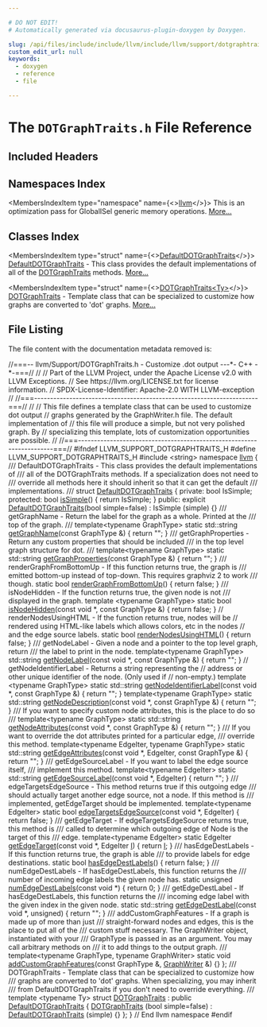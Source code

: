```yaml
---

# DO NOT EDIT!
# Automatically generated via docusaurus-plugin-doxygen by Doxygen.

slug: /api/files/include/include/llvm/include/llvm/support/dotgraphtraits-h
custom_edit_url: null
keywords:
  - doxygen
  - reference
  - file

---
```





# The `DOTGraphTraits.h` File Reference

<DoxygenPage pluginConfig={pluginConfig}>



## Included Headers

<IncludesList>
<IncludesListItem
  filePath="string"
  permalink=""
  isLocal="false" />
</IncludesList>

## Namespaces Index

<MembersIndex>

<MembersIndexItem
  type="namespace"
  name={<><a href="/docs/api/namespaces/llvm">llvm</a></>}>
This is an optimization pass for GlobalISel generic memory operations. <a href="/docs/api/namespaces/llvm/#details">More...</a>
</MembersIndexItem>

</MembersIndex>

## Classes Index

<MembersIndex>

<MembersIndexItem
  type="struct"
  name={<><a href="/docs/api/structs/llvm/defaultdotgraphtraits">DefaultDOTGraphTraits</a></>}>
<a href="/docs/api/structs/llvm/defaultdotgraphtraits">DefaultDOTGraphTraits</a> - This class provides the default implementations of all of the <a href="/docs/api/structs/llvm/dotgraphtraits">DOTGraphTraits</a> methods. <a href="/docs/api/structs/llvm/defaultdotgraphtraits/#details">More...</a>
</MembersIndexItem>

<MembersIndexItem
  type="struct"
  name={<><a href="/docs/api/structs/llvm/dotgraphtraits">DOTGraphTraits&lt;Ty&gt;</a></>}>
<a href="/docs/api/structs/llvm/dotgraphtraits">DOTGraphTraits</a> - Template class that can be specialized to customize how graphs are converted to &#39;dot&#39; graphs. <a href="/docs/api/structs/llvm/dotgraphtraits/#details">More...</a>
</MembersIndexItem>

</MembersIndex>


## File Listing

The file content with the documentation metadata removed is:

<ProgramListing>

<Link id="l00001" /><CodeLine lineNumber="1"><Highlight kind="comment">//===-- llvm/Support/DOTGraphTraits.h - Customize .dot output ---&#42;- C++ -&#42;-===//</Highlight><Highlight kind="normal"></Highlight></CodeLine>
<Link id="l00002" /><CodeLine lineNumber="2"><Highlight kind="normal"></Highlight><Highlight kind="comment">//</Highlight><Highlight kind="normal"></Highlight></CodeLine>
<Link id="l00003" /><CodeLine lineNumber="3"><Highlight kind="normal"></Highlight><Highlight kind="comment">// Part of the LLVM Project, under the Apache License v2.0 with LLVM Exceptions.</Highlight><Highlight kind="normal"></Highlight></CodeLine>
<Link id="l00004" /><CodeLine lineNumber="4"><Highlight kind="normal"></Highlight><Highlight kind="comment">// See https://llvm.org/LICENSE.txt for license information.</Highlight><Highlight kind="normal"></Highlight></CodeLine>
<Link id="l00005" /><CodeLine lineNumber="5"><Highlight kind="normal"></Highlight><Highlight kind="comment">// SPDX-License-Identifier: Apache-2.0 WITH LLVM-exception</Highlight><Highlight kind="normal"></Highlight></CodeLine>
<Link id="l00006" /><CodeLine lineNumber="6"><Highlight kind="normal"></Highlight><Highlight kind="comment">//</Highlight><Highlight kind="normal"></Highlight></CodeLine>
<Link id="l00007" /><CodeLine lineNumber="7"><Highlight kind="normal"></Highlight><Highlight kind="comment">//===----------------------------------------------------------------------===//</Highlight><Highlight kind="normal"></Highlight></CodeLine>
<Link id="l00008" /><CodeLine lineNumber="8"><Highlight kind="normal"></Highlight><Highlight kind="comment">//</Highlight><Highlight kind="normal"></Highlight></CodeLine>
<Link id="l00009" /><CodeLine lineNumber="9"><Highlight kind="normal"></Highlight><Highlight kind="comment">// This file defines a template class that can be used to customize dot output</Highlight><Highlight kind="normal"></Highlight></CodeLine>
<Link id="l00010" /><CodeLine lineNumber="10"><Highlight kind="normal"></Highlight><Highlight kind="comment">// graphs generated by the GraphWriter.h file.  The default implementation of</Highlight><Highlight kind="normal"></Highlight></CodeLine>
<Link id="l00011" /><CodeLine lineNumber="11"><Highlight kind="normal"></Highlight><Highlight kind="comment">// this file will produce a simple, but not very polished graph.  By</Highlight><Highlight kind="normal"></Highlight></CodeLine>
<Link id="l00012" /><CodeLine lineNumber="12"><Highlight kind="normal"></Highlight><Highlight kind="comment">// specializing this template, lots of customization opportunities are possible.</Highlight><Highlight kind="normal"></Highlight></CodeLine>
<Link id="l00013" /><CodeLine lineNumber="13"><Highlight kind="normal"></Highlight><Highlight kind="comment">//</Highlight><Highlight kind="normal"></Highlight></CodeLine>
<Link id="l00014" /><CodeLine lineNumber="14"><Highlight kind="normal"></Highlight><Highlight kind="comment">//===----------------------------------------------------------------------===//</Highlight><Highlight kind="normal"></Highlight></CodeLine>
<Link id="l00015" /><CodeLine lineNumber="15"><Highlight kind="normal"></Highlight></CodeLine>
<Link id="l00016" /><CodeLine lineNumber="16"><Highlight kind="normal"></Highlight><Highlight kind="preprocessor">#ifndef LLVM&#95;SUPPORT&#95;DOTGRAPHTRAITS&#95;H</Highlight><Highlight kind="normal"></Highlight></CodeLine>
<Link id="l00017" /><CodeLine lineNumber="17"><Highlight kind="normal"></Highlight><Highlight kind="preprocessor">#define LLVM&#95;SUPPORT&#95;DOTGRAPHTRAITS&#95;H</Highlight><Highlight kind="normal"></Highlight></CodeLine>
<Link id="l00018" /><CodeLine lineNumber="18"><Highlight kind="normal"></Highlight></CodeLine>
<Link id="l00019" /><CodeLine lineNumber="19"><Highlight kind="normal"></Highlight><Highlight kind="preprocessor">#include &lt;string&gt;</Highlight><Highlight kind="normal"></Highlight></CodeLine>
<Link id="l00020" /><CodeLine lineNumber="20"><Highlight kind="normal"></Highlight></CodeLine>
<Link id="l00021" /><CodeLine lineNumber="21"><Highlight kind="normal"></Highlight><Highlight kind="keyword">namespace </Highlight><Highlight kind="normal"><a href="/docs/api/namespaces/llvm">llvm</a> &#123;</Highlight></CodeLine>
<Link id="l00022" /><CodeLine lineNumber="22"><Highlight kind="normal"></Highlight><Highlight kind="comment"></Highlight></CodeLine>
<Link id="l00023" /><CodeLine lineNumber="23"><Highlight kind="comment">/// DefaultDOTGraphTraits - This class provides the default implementations of</Highlight></CodeLine>
<Link id="l00024" /><CodeLine lineNumber="24"><Highlight kind="comment">/// all of the DOTGraphTraits methods.  If a specialization does not need to</Highlight></CodeLine>
<Link id="l00025" /><CodeLine lineNumber="25"><Highlight kind="comment">/// override all methods here it should inherit so that it can get the default</Highlight></CodeLine>
<Link id="l00026" /><CodeLine lineNumber="26"><Highlight kind="comment">/// implementations.</Highlight></CodeLine>
<Link id="l00027" /><CodeLine lineNumber="27"><Highlight kind="comment">///</Highlight><Highlight kind="normal"></Highlight></CodeLine>
<Link id="l00028" /><CodeLine lineNumber="28" lineLink="/docs/api/structs/llvm/defaultdotgraphtraits"><Highlight kind="normal"></Highlight><Highlight kind="keyword">struct </Highlight><Highlight kind="normal"><a href="/docs/api/structs/llvm/defaultdotgraphtraits/#a8a0585a182245d87b224f4a26a41cf16">DefaultDOTGraphTraits</a> &#123;</Highlight></CodeLine>
<Link id="l00029" /><CodeLine lineNumber="29"><Highlight kind="normal"></Highlight><Highlight kind="keyword">private</Highlight><Highlight kind="normal">:</Highlight></CodeLine>
<Link id="l00030" /><CodeLine lineNumber="30"><Highlight kind="normal">  </Highlight><Highlight kind="keywordtype">bool</Highlight><Highlight kind="normal"> IsSimple;</Highlight></CodeLine>
<Link id="l00031" /><CodeLine lineNumber="31"><Highlight kind="normal"></Highlight></CodeLine>
<Link id="l00032" /><CodeLine lineNumber="32"><Highlight kind="normal"></Highlight><Highlight kind="keyword">protected</Highlight><Highlight kind="normal">:</Highlight></CodeLine>
<Link id="l00033" /><CodeLine lineNumber="33" lineLink="/docs/api/structs/llvm/defaultdotgraphtraits/#ae8629cdc360910256304238ca5db1a45"><Highlight kind="normal">  </Highlight><Highlight kind="keywordtype">bool</Highlight><Highlight kind="normal"> <a href="/docs/api/structs/llvm/defaultdotgraphtraits/#ae8629cdc360910256304238ca5db1a45">isSimple</a>() &#123;</Highlight></CodeLine>
<Link id="l00034" /><CodeLine lineNumber="34"><Highlight kind="normal">    </Highlight><Highlight kind="keywordflow">return</Highlight><Highlight kind="normal"> IsSimple;</Highlight></CodeLine>
<Link id="l00035" /><CodeLine lineNumber="35"><Highlight kind="normal">  &#125;</Highlight></CodeLine>
<Link id="l00036" /><CodeLine lineNumber="36"><Highlight kind="normal"></Highlight></CodeLine>
<Link id="l00037" /><CodeLine lineNumber="37"><Highlight kind="normal"></Highlight><Highlight kind="keyword">public</Highlight><Highlight kind="normal">:</Highlight></CodeLine>
<Link id="l00038" /><CodeLine lineNumber="38" lineLink="/docs/api/structs/llvm/defaultdotgraphtraits/#a8a0585a182245d87b224f4a26a41cf16"><Highlight kind="normal">  </Highlight><Highlight kind="keyword">explicit</Highlight><Highlight kind="normal"> <a href="/docs/api/structs/llvm/defaultdotgraphtraits/#a8a0585a182245d87b224f4a26a41cf16">DefaultDOTGraphTraits</a>(</Highlight><Highlight kind="keywordtype">bool</Highlight><Highlight kind="normal"> simple=</Highlight><Highlight kind="keyword">false</Highlight><Highlight kind="normal">) : IsSimple (simple) &#123;&#125;</Highlight></CodeLine>
<Link id="l00039" /><CodeLine lineNumber="39"><Highlight kind="normal"></Highlight><Highlight kind="comment"></Highlight></CodeLine>
<Link id="l00040" /><CodeLine lineNumber="40"><Highlight kind="comment">  /// getGraphName - Return the label for the graph as a whole.  Printed at the</Highlight></CodeLine>
<Link id="l00041" /><CodeLine lineNumber="41"><Highlight kind="comment">  /// top of the graph.</Highlight></CodeLine>
<Link id="l00042" /><CodeLine lineNumber="42"><Highlight kind="comment">  ///</Highlight><Highlight kind="normal"></Highlight></CodeLine>
<Link id="l00043" /><CodeLine lineNumber="43"><Highlight kind="normal">  </Highlight><Highlight kind="keyword">template</Highlight><Highlight kind="normal">&lt;</Highlight><Highlight kind="keyword">typename</Highlight><Highlight kind="normal"> GraphType&gt;</Highlight></CodeLine>
<Link id="l00044" /><CodeLine lineNumber="44" lineLink="/docs/api/structs/llvm/defaultdotgraphtraits/#a4c2c0688a7c4cf69903603fddd539b45"><Highlight kind="normal">  </Highlight><Highlight kind="keyword">static</Highlight><Highlight kind="normal"> std::string <a href="/docs/api/structs/llvm/defaultdotgraphtraits/#a4c2c0688a7c4cf69903603fddd539b45">getGraphName</a>(</Highlight><Highlight kind="keyword">const</Highlight><Highlight kind="normal"> GraphType &amp;) &#123; </Highlight><Highlight kind="keywordflow">return</Highlight><Highlight kind="normal"> </Highlight><Highlight kind="stringliteral">&quot;&quot;</Highlight><Highlight kind="normal">; &#125;</Highlight></CodeLine>
<Link id="l00045" /><CodeLine lineNumber="45"><Highlight kind="normal"></Highlight><Highlight kind="comment"></Highlight></CodeLine>
<Link id="l00046" /><CodeLine lineNumber="46"><Highlight kind="comment">  /// getGraphProperties - Return any custom properties that should be included</Highlight></CodeLine>
<Link id="l00047" /><CodeLine lineNumber="47"><Highlight kind="comment">  /// in the top level graph structure for dot.</Highlight></CodeLine>
<Link id="l00048" /><CodeLine lineNumber="48"><Highlight kind="comment">  ///</Highlight><Highlight kind="normal"></Highlight></CodeLine>
<Link id="l00049" /><CodeLine lineNumber="49"><Highlight kind="normal">  </Highlight><Highlight kind="keyword">template</Highlight><Highlight kind="normal">&lt;</Highlight><Highlight kind="keyword">typename</Highlight><Highlight kind="normal"> GraphType&gt;</Highlight></CodeLine>
<Link id="l00050" /><CodeLine lineNumber="50" lineLink="/docs/api/structs/llvm/defaultdotgraphtraits/#a67a907a4c097d688d01195e110e4c9e2"><Highlight kind="normal">  </Highlight><Highlight kind="keyword">static</Highlight><Highlight kind="normal"> std::string <a href="/docs/api/structs/llvm/defaultdotgraphtraits/#a67a907a4c097d688d01195e110e4c9e2">getGraphProperties</a>(</Highlight><Highlight kind="keyword">const</Highlight><Highlight kind="normal"> GraphType &amp;) &#123;</Highlight></CodeLine>
<Link id="l00051" /><CodeLine lineNumber="51"><Highlight kind="normal">    </Highlight><Highlight kind="keywordflow">return</Highlight><Highlight kind="normal"> </Highlight><Highlight kind="stringliteral">&quot;&quot;</Highlight><Highlight kind="normal">;</Highlight></CodeLine>
<Link id="l00052" /><CodeLine lineNumber="52"><Highlight kind="normal">  &#125;</Highlight></CodeLine>
<Link id="l00053" /><CodeLine lineNumber="53"><Highlight kind="normal"></Highlight><Highlight kind="comment"></Highlight></CodeLine>
<Link id="l00054" /><CodeLine lineNumber="54"><Highlight kind="comment">  /// renderGraphFromBottomUp - If this function returns true, the graph is</Highlight></CodeLine>
<Link id="l00055" /><CodeLine lineNumber="55"><Highlight kind="comment">  /// emitted bottom-up instead of top-down.  This requires graphviz 2 to work</Highlight></CodeLine>
<Link id="l00056" /><CodeLine lineNumber="56"><Highlight kind="comment">  /// though.</Highlight><Highlight kind="normal"></Highlight></CodeLine>
<Link id="l00057" /><CodeLine lineNumber="57" lineLink="/docs/api/structs/llvm/defaultdotgraphtraits/#a8a9c7f5663e2ea7d1180f1d9a6e4eaeb"><Highlight kind="normal">  </Highlight><Highlight kind="keyword">static</Highlight><Highlight kind="normal"> </Highlight><Highlight kind="keywordtype">bool</Highlight><Highlight kind="normal"> <a href="/docs/api/structs/llvm/defaultdotgraphtraits/#a8a9c7f5663e2ea7d1180f1d9a6e4eaeb">renderGraphFromBottomUp</a>() &#123;</Highlight></CodeLine>
<Link id="l00058" /><CodeLine lineNumber="58"><Highlight kind="normal">    </Highlight><Highlight kind="keywordflow">return</Highlight><Highlight kind="normal"> </Highlight><Highlight kind="keyword">false</Highlight><Highlight kind="normal">;</Highlight></CodeLine>
<Link id="l00059" /><CodeLine lineNumber="59"><Highlight kind="normal">  &#125;</Highlight></CodeLine>
<Link id="l00060" /><CodeLine lineNumber="60"><Highlight kind="normal"></Highlight><Highlight kind="comment"></Highlight></CodeLine>
<Link id="l00061" /><CodeLine lineNumber="61"><Highlight kind="comment">  /// isNodeHidden - If the function returns true, the given node is not</Highlight></CodeLine>
<Link id="l00062" /><CodeLine lineNumber="62"><Highlight kind="comment">  /// displayed in the graph.</Highlight><Highlight kind="normal"></Highlight></CodeLine>
<Link id="l00063" /><CodeLine lineNumber="63"><Highlight kind="normal">  </Highlight><Highlight kind="keyword">template</Highlight><Highlight kind="normal"> &lt;</Highlight><Highlight kind="keyword">typename</Highlight><Highlight kind="normal"> GraphType&gt;</Highlight></CodeLine>
<Link id="l00064" /><CodeLine lineNumber="64" lineLink="/docs/api/structs/llvm/defaultdotgraphtraits/#a34e6b19c33ee44ffb9c51f46967ca83f"><Highlight kind="normal">  </Highlight><Highlight kind="keyword">static</Highlight><Highlight kind="normal"> </Highlight><Highlight kind="keywordtype">bool</Highlight><Highlight kind="normal"> <a href="/docs/api/structs/llvm/defaultdotgraphtraits/#a34e6b19c33ee44ffb9c51f46967ca83f">isNodeHidden</a>(</Highlight><Highlight kind="keyword">const</Highlight><Highlight kind="normal"> </Highlight><Highlight kind="keywordtype">void</Highlight><Highlight kind="normal"> &#42;, </Highlight><Highlight kind="keyword">const</Highlight><Highlight kind="normal"> GraphType &amp;) &#123;</Highlight></CodeLine>
<Link id="l00065" /><CodeLine lineNumber="65"><Highlight kind="normal">    </Highlight><Highlight kind="keywordflow">return</Highlight><Highlight kind="normal"> </Highlight><Highlight kind="keyword">false</Highlight><Highlight kind="normal">;</Highlight></CodeLine>
<Link id="l00066" /><CodeLine lineNumber="66"><Highlight kind="normal">  &#125;</Highlight></CodeLine>
<Link id="l00067" /><CodeLine lineNumber="67"><Highlight kind="normal"></Highlight></CodeLine>
<Link id="l00068" /><CodeLine lineNumber="68"><Highlight kind="normal">  </Highlight><Highlight kind="comment">// renderNodesUsingHTML - If the function returns true, nodes will be</Highlight><Highlight kind="normal"></Highlight></CodeLine>
<Link id="l00069" /><CodeLine lineNumber="69"><Highlight kind="normal">  </Highlight><Highlight kind="comment">// rendered using HTML-like labels which allows colors, etc in the nodes</Highlight><Highlight kind="normal"></Highlight></CodeLine>
<Link id="l00070" /><CodeLine lineNumber="70"><Highlight kind="normal">  </Highlight><Highlight kind="comment">// and the edge source labels.</Highlight><Highlight kind="normal"></Highlight></CodeLine>
<Link id="l00071" /><CodeLine lineNumber="71" lineLink="/docs/api/structs/llvm/defaultdotgraphtraits/#adc262d73f962eb0f177964909326f0f1"><Highlight kind="normal">  </Highlight><Highlight kind="keyword">static</Highlight><Highlight kind="normal"> </Highlight><Highlight kind="keywordtype">bool</Highlight><Highlight kind="normal"> <a href="/docs/api/structs/llvm/defaultdotgraphtraits/#adc262d73f962eb0f177964909326f0f1">renderNodesUsingHTML</a>() &#123; </Highlight><Highlight kind="keywordflow">return</Highlight><Highlight kind="normal"> </Highlight><Highlight kind="keyword">false</Highlight><Highlight kind="normal">; &#125;</Highlight></CodeLine>
<Link id="l00072" /><CodeLine lineNumber="72"><Highlight kind="normal"></Highlight><Highlight kind="comment"></Highlight></CodeLine>
<Link id="l00073" /><CodeLine lineNumber="73"><Highlight kind="comment">  /// getNodeLabel - Given a node and a pointer to the top level graph, return</Highlight></CodeLine>
<Link id="l00074" /><CodeLine lineNumber="74"><Highlight kind="comment">  /// the label to print in the node.</Highlight><Highlight kind="normal"></Highlight></CodeLine>
<Link id="l00075" /><CodeLine lineNumber="75"><Highlight kind="normal">  </Highlight><Highlight kind="keyword">template</Highlight><Highlight kind="normal">&lt;</Highlight><Highlight kind="keyword">typename</Highlight><Highlight kind="normal"> GraphType&gt;</Highlight></CodeLine>
<Link id="l00076" /><CodeLine lineNumber="76" lineLink="/docs/api/structs/llvm/defaultdotgraphtraits/#a748e27397b601b36da4ff8689fe1d231"><Highlight kind="normal">  std::string <a href="/docs/api/structs/llvm/defaultdotgraphtraits/#a748e27397b601b36da4ff8689fe1d231">getNodeLabel</a>(</Highlight><Highlight kind="keyword">const</Highlight><Highlight kind="normal"> </Highlight><Highlight kind="keywordtype">void</Highlight><Highlight kind="normal"> &#42;, </Highlight><Highlight kind="keyword">const</Highlight><Highlight kind="normal"> GraphType &amp;) &#123;</Highlight></CodeLine>
<Link id="l00077" /><CodeLine lineNumber="77"><Highlight kind="normal">    </Highlight><Highlight kind="keywordflow">return</Highlight><Highlight kind="normal"> </Highlight><Highlight kind="stringliteral">&quot;&quot;</Highlight><Highlight kind="normal">;</Highlight></CodeLine>
<Link id="l00078" /><CodeLine lineNumber="78"><Highlight kind="normal">  &#125;</Highlight></CodeLine>
<Link id="l00079" /><CodeLine lineNumber="79"><Highlight kind="normal"></Highlight></CodeLine>
<Link id="l00080" /><CodeLine lineNumber="80"><Highlight kind="normal">  </Highlight><Highlight kind="comment">// getNodeIdentifierLabel - Returns a string representing the</Highlight><Highlight kind="normal"></Highlight></CodeLine>
<Link id="l00081" /><CodeLine lineNumber="81"><Highlight kind="normal">  </Highlight><Highlight kind="comment">// address or other unique identifier of the node. (Only used if</Highlight><Highlight kind="normal"></Highlight></CodeLine>
<Link id="l00082" /><CodeLine lineNumber="82"><Highlight kind="normal">  </Highlight><Highlight kind="comment">// non-empty.)</Highlight><Highlight kind="normal"></Highlight></CodeLine>
<Link id="l00083" /><CodeLine lineNumber="83"><Highlight kind="normal">  </Highlight><Highlight kind="keyword">template</Highlight><Highlight kind="normal"> &lt;</Highlight><Highlight kind="keyword">typename</Highlight><Highlight kind="normal"> GraphType&gt;</Highlight></CodeLine>
<Link id="l00084" /><CodeLine lineNumber="84" lineLink="/docs/api/structs/llvm/defaultdotgraphtraits/#a072cecf5f6337d45a0497e786e317803"><Highlight kind="normal">  </Highlight><Highlight kind="keyword">static</Highlight><Highlight kind="normal"> std::string <a href="/docs/api/structs/llvm/defaultdotgraphtraits/#a072cecf5f6337d45a0497e786e317803">getNodeIdentifierLabel</a>(</Highlight><Highlight kind="keyword">const</Highlight><Highlight kind="normal"> </Highlight><Highlight kind="keywordtype">void</Highlight><Highlight kind="normal"> &#42;, </Highlight><Highlight kind="keyword">const</Highlight><Highlight kind="normal"> GraphType &amp;) &#123;</Highlight></CodeLine>
<Link id="l00085" /><CodeLine lineNumber="85"><Highlight kind="normal">    </Highlight><Highlight kind="keywordflow">return</Highlight><Highlight kind="normal"> </Highlight><Highlight kind="stringliteral">&quot;&quot;</Highlight><Highlight kind="normal">;</Highlight></CodeLine>
<Link id="l00086" /><CodeLine lineNumber="86"><Highlight kind="normal">  &#125;</Highlight></CodeLine>
<Link id="l00087" /><CodeLine lineNumber="87"><Highlight kind="normal"></Highlight></CodeLine>
<Link id="l00088" /><CodeLine lineNumber="88"><Highlight kind="normal">  </Highlight><Highlight kind="keyword">template</Highlight><Highlight kind="normal">&lt;</Highlight><Highlight kind="keyword">typename</Highlight><Highlight kind="normal"> GraphType&gt;</Highlight></CodeLine>
<Link id="l00089" /><CodeLine lineNumber="89" lineLink="/docs/api/structs/llvm/defaultdotgraphtraits/#ae7c057127b4b68bdc5d64b5c86eb393e"><Highlight kind="normal">  </Highlight><Highlight kind="keyword">static</Highlight><Highlight kind="normal"> std::string <a href="/docs/api/structs/llvm/defaultdotgraphtraits/#ae7c057127b4b68bdc5d64b5c86eb393e">getNodeDescription</a>(</Highlight><Highlight kind="keyword">const</Highlight><Highlight kind="normal"> </Highlight><Highlight kind="keywordtype">void</Highlight><Highlight kind="normal"> &#42;, </Highlight><Highlight kind="keyword">const</Highlight><Highlight kind="normal"> GraphType &amp;) &#123;</Highlight></CodeLine>
<Link id="l00090" /><CodeLine lineNumber="90"><Highlight kind="normal">    </Highlight><Highlight kind="keywordflow">return</Highlight><Highlight kind="normal"> </Highlight><Highlight kind="stringliteral">&quot;&quot;</Highlight><Highlight kind="normal">;</Highlight></CodeLine>
<Link id="l00091" /><CodeLine lineNumber="91"><Highlight kind="normal">  &#125;</Highlight></CodeLine>
<Link id="l00092" /><CodeLine lineNumber="92"><Highlight kind="normal"></Highlight><Highlight kind="comment"></Highlight></CodeLine>
<Link id="l00093" /><CodeLine lineNumber="93"><Highlight kind="comment">  /// If you want to specify custom node attributes, this is the place to do so</Highlight></CodeLine>
<Link id="l00094" /><CodeLine lineNumber="94"><Highlight kind="comment">  ///</Highlight><Highlight kind="normal"></Highlight></CodeLine>
<Link id="l00095" /><CodeLine lineNumber="95"><Highlight kind="normal">  </Highlight><Highlight kind="keyword">template</Highlight><Highlight kind="normal">&lt;</Highlight><Highlight kind="keyword">typename</Highlight><Highlight kind="normal"> GraphType&gt;</Highlight></CodeLine>
<Link id="l00096" /><CodeLine lineNumber="96" lineLink="/docs/api/structs/llvm/defaultdotgraphtraits/#ae9e61a7c29f47b392cf64a32dec5de01"><Highlight kind="normal">  </Highlight><Highlight kind="keyword">static</Highlight><Highlight kind="normal"> std::string <a href="/docs/api/structs/llvm/defaultdotgraphtraits/#ae9e61a7c29f47b392cf64a32dec5de01">getNodeAttributes</a>(</Highlight><Highlight kind="keyword">const</Highlight><Highlight kind="normal"> </Highlight><Highlight kind="keywordtype">void</Highlight><Highlight kind="normal"> &#42;,</Highlight></CodeLine>
<Link id="l00097" /><CodeLine lineNumber="97"><Highlight kind="normal">                                       </Highlight><Highlight kind="keyword">const</Highlight><Highlight kind="normal"> GraphType &amp;) &#123;</Highlight></CodeLine>
<Link id="l00098" /><CodeLine lineNumber="98"><Highlight kind="normal">    </Highlight><Highlight kind="keywordflow">return</Highlight><Highlight kind="normal"> </Highlight><Highlight kind="stringliteral">&quot;&quot;</Highlight><Highlight kind="normal">;</Highlight></CodeLine>
<Link id="l00099" /><CodeLine lineNumber="99"><Highlight kind="normal">  &#125;</Highlight></CodeLine>
<Link id="l00100" /><CodeLine lineNumber="100"><Highlight kind="normal"></Highlight><Highlight kind="comment"></Highlight></CodeLine>
<Link id="l00101" /><CodeLine lineNumber="101"><Highlight kind="comment">  /// If you want to override the dot attributes printed for a particular edge,</Highlight></CodeLine>
<Link id="l00102" /><CodeLine lineNumber="102"><Highlight kind="comment">  /// override this method.</Highlight><Highlight kind="normal"></Highlight></CodeLine>
<Link id="l00103" /><CodeLine lineNumber="103"><Highlight kind="normal">  </Highlight><Highlight kind="keyword">template</Highlight><Highlight kind="normal">&lt;</Highlight><Highlight kind="keyword">typename</Highlight><Highlight kind="normal"> EdgeIter, </Highlight><Highlight kind="keyword">typename</Highlight><Highlight kind="normal"> GraphType&gt;</Highlight></CodeLine>
<Link id="l00104" /><CodeLine lineNumber="104" lineLink="/docs/api/structs/llvm/defaultdotgraphtraits/#a6acd27748e3dade4e1a3385accf539ec"><Highlight kind="normal">  </Highlight><Highlight kind="keyword">static</Highlight><Highlight kind="normal"> std::string <a href="/docs/api/structs/llvm/defaultdotgraphtraits/#a6acd27748e3dade4e1a3385accf539ec">getEdgeAttributes</a>(</Highlight><Highlight kind="keyword">const</Highlight><Highlight kind="normal"> </Highlight><Highlight kind="keywordtype">void</Highlight><Highlight kind="normal"> &#42;, EdgeIter,</Highlight></CodeLine>
<Link id="l00105" /><CodeLine lineNumber="105"><Highlight kind="normal">                                       </Highlight><Highlight kind="keyword">const</Highlight><Highlight kind="normal"> GraphType &amp;) &#123;</Highlight></CodeLine>
<Link id="l00106" /><CodeLine lineNumber="106"><Highlight kind="normal">    </Highlight><Highlight kind="keywordflow">return</Highlight><Highlight kind="normal"> </Highlight><Highlight kind="stringliteral">&quot;&quot;</Highlight><Highlight kind="normal">;</Highlight></CodeLine>
<Link id="l00107" /><CodeLine lineNumber="107"><Highlight kind="normal">  &#125;</Highlight></CodeLine>
<Link id="l00108" /><CodeLine lineNumber="108"><Highlight kind="normal"></Highlight><Highlight kind="comment"></Highlight></CodeLine>
<Link id="l00109" /><CodeLine lineNumber="109"><Highlight kind="comment">  /// getEdgeSourceLabel - If you want to label the edge source itself,</Highlight></CodeLine>
<Link id="l00110" /><CodeLine lineNumber="110"><Highlight kind="comment">  /// implement this method.</Highlight><Highlight kind="normal"></Highlight></CodeLine>
<Link id="l00111" /><CodeLine lineNumber="111"><Highlight kind="normal">  </Highlight><Highlight kind="keyword">template</Highlight><Highlight kind="normal">&lt;</Highlight><Highlight kind="keyword">typename</Highlight><Highlight kind="normal"> EdgeIter&gt;</Highlight></CodeLine>
<Link id="l00112" /><CodeLine lineNumber="112" lineLink="/docs/api/structs/llvm/defaultdotgraphtraits/#ab027bd32578caffc0ba18d84406a18c6"><Highlight kind="normal">  </Highlight><Highlight kind="keyword">static</Highlight><Highlight kind="normal"> std::string <a href="/docs/api/structs/llvm/defaultdotgraphtraits/#ab027bd32578caffc0ba18d84406a18c6">getEdgeSourceLabel</a>(</Highlight><Highlight kind="keyword">const</Highlight><Highlight kind="normal"> </Highlight><Highlight kind="keywordtype">void</Highlight><Highlight kind="normal"> &#42;, EdgeIter) &#123;</Highlight></CodeLine>
<Link id="l00113" /><CodeLine lineNumber="113"><Highlight kind="normal">    </Highlight><Highlight kind="keywordflow">return</Highlight><Highlight kind="normal"> </Highlight><Highlight kind="stringliteral">&quot;&quot;</Highlight><Highlight kind="normal">;</Highlight></CodeLine>
<Link id="l00114" /><CodeLine lineNumber="114"><Highlight kind="normal">  &#125;</Highlight></CodeLine>
<Link id="l00115" /><CodeLine lineNumber="115"><Highlight kind="normal"></Highlight><Highlight kind="comment"></Highlight></CodeLine>
<Link id="l00116" /><CodeLine lineNumber="116"><Highlight kind="comment">  /// edgeTargetsEdgeSource - This method returns true if this outgoing edge</Highlight></CodeLine>
<Link id="l00117" /><CodeLine lineNumber="117"><Highlight kind="comment">  /// should actually target another edge source, not a node.  If this method is</Highlight></CodeLine>
<Link id="l00118" /><CodeLine lineNumber="118"><Highlight kind="comment">  /// implemented, getEdgeTarget should be implemented.</Highlight><Highlight kind="normal"></Highlight></CodeLine>
<Link id="l00119" /><CodeLine lineNumber="119"><Highlight kind="normal">  </Highlight><Highlight kind="keyword">template</Highlight><Highlight kind="normal">&lt;</Highlight><Highlight kind="keyword">typename</Highlight><Highlight kind="normal"> EdgeIter&gt;</Highlight></CodeLine>
<Link id="l00120" /><CodeLine lineNumber="120" lineLink="/docs/api/structs/llvm/defaultdotgraphtraits/#a89ab1cad8814ece47ef2b4cff3045532"><Highlight kind="normal">  </Highlight><Highlight kind="keyword">static</Highlight><Highlight kind="normal"> </Highlight><Highlight kind="keywordtype">bool</Highlight><Highlight kind="normal"> <a href="/docs/api/structs/llvm/defaultdotgraphtraits/#a89ab1cad8814ece47ef2b4cff3045532">edgeTargetsEdgeSource</a>(</Highlight><Highlight kind="keyword">const</Highlight><Highlight kind="normal"> </Highlight><Highlight kind="keywordtype">void</Highlight><Highlight kind="normal"> &#42;, EdgeIter) &#123;</Highlight></CodeLine>
<Link id="l00121" /><CodeLine lineNumber="121"><Highlight kind="normal">    </Highlight><Highlight kind="keywordflow">return</Highlight><Highlight kind="normal"> </Highlight><Highlight kind="keyword">false</Highlight><Highlight kind="normal">;</Highlight></CodeLine>
<Link id="l00122" /><CodeLine lineNumber="122"><Highlight kind="normal">  &#125;</Highlight></CodeLine>
<Link id="l00123" /><CodeLine lineNumber="123"><Highlight kind="normal"></Highlight><Highlight kind="comment"></Highlight></CodeLine>
<Link id="l00124" /><CodeLine lineNumber="124"><Highlight kind="comment">  /// getEdgeTarget - If edgeTargetsEdgeSource returns true, this method is</Highlight></CodeLine>
<Link id="l00125" /><CodeLine lineNumber="125"><Highlight kind="comment">  /// called to determine which outgoing edge of Node is the target of this</Highlight></CodeLine>
<Link id="l00126" /><CodeLine lineNumber="126"><Highlight kind="comment">  /// edge.</Highlight><Highlight kind="normal"></Highlight></CodeLine>
<Link id="l00127" /><CodeLine lineNumber="127"><Highlight kind="normal">  </Highlight><Highlight kind="keyword">template</Highlight><Highlight kind="normal">&lt;</Highlight><Highlight kind="keyword">typename</Highlight><Highlight kind="normal"> EdgeIter&gt;</Highlight></CodeLine>
<Link id="l00128" /><CodeLine lineNumber="128" lineLink="/docs/api/structs/llvm/defaultdotgraphtraits/#a4de19ba711c05792f22cc8ccf00b97f1"><Highlight kind="normal">  </Highlight><Highlight kind="keyword">static</Highlight><Highlight kind="normal"> EdgeIter <a href="/docs/api/structs/llvm/defaultdotgraphtraits/#a4de19ba711c05792f22cc8ccf00b97f1">getEdgeTarget</a>(</Highlight><Highlight kind="keyword">const</Highlight><Highlight kind="normal"> </Highlight><Highlight kind="keywordtype">void</Highlight><Highlight kind="normal"> &#42;, EdgeIter <a href="/docs/api/files/lib/lib/support/md5-cpp/#ac0eafdc9ee161b71e7af98af736952fd">I</a>) &#123;</Highlight></CodeLine>
<Link id="l00129" /><CodeLine lineNumber="129"><Highlight kind="normal">    </Highlight><Highlight kind="keywordflow">return</Highlight><Highlight kind="normal"> <a href="/docs/api/files/lib/lib/support/md5-cpp/#ac0eafdc9ee161b71e7af98af736952fd">I</a>;</Highlight></CodeLine>
<Link id="l00130" /><CodeLine lineNumber="130"><Highlight kind="normal">  &#125;</Highlight></CodeLine>
<Link id="l00131" /><CodeLine lineNumber="131"><Highlight kind="normal"></Highlight><Highlight kind="comment"></Highlight></CodeLine>
<Link id="l00132" /><CodeLine lineNumber="132"><Highlight kind="comment">  /// hasEdgeDestLabels - If this function returns true, the graph is able</Highlight></CodeLine>
<Link id="l00133" /><CodeLine lineNumber="133"><Highlight kind="comment">  /// to provide labels for edge destinations.</Highlight><Highlight kind="normal"></Highlight></CodeLine>
<Link id="l00134" /><CodeLine lineNumber="134" lineLink="/docs/api/structs/llvm/defaultdotgraphtraits/#ab3571663f16a9f8cebfaea84d53ceb3e"><Highlight kind="normal">  </Highlight><Highlight kind="keyword">static</Highlight><Highlight kind="normal"> </Highlight><Highlight kind="keywordtype">bool</Highlight><Highlight kind="normal"> <a href="/docs/api/structs/llvm/defaultdotgraphtraits/#ab3571663f16a9f8cebfaea84d53ceb3e">hasEdgeDestLabels</a>() &#123;</Highlight></CodeLine>
<Link id="l00135" /><CodeLine lineNumber="135"><Highlight kind="normal">    </Highlight><Highlight kind="keywordflow">return</Highlight><Highlight kind="normal"> </Highlight><Highlight kind="keyword">false</Highlight><Highlight kind="normal">;</Highlight></CodeLine>
<Link id="l00136" /><CodeLine lineNumber="136"><Highlight kind="normal">  &#125;</Highlight></CodeLine>
<Link id="l00137" /><CodeLine lineNumber="137"><Highlight kind="normal"></Highlight><Highlight kind="comment"></Highlight></CodeLine>
<Link id="l00138" /><CodeLine lineNumber="138"><Highlight kind="comment">  /// numEdgeDestLabels - If hasEdgeDestLabels, this function returns the</Highlight></CodeLine>
<Link id="l00139" /><CodeLine lineNumber="139"><Highlight kind="comment">  /// number of incoming edge labels the given node has.</Highlight><Highlight kind="normal"></Highlight></CodeLine>
<Link id="l00140" /><CodeLine lineNumber="140" lineLink="/docs/api/structs/llvm/defaultdotgraphtraits/#afab72fb75dab2b1a7ce2a19452e4d1ec"><Highlight kind="normal">  </Highlight><Highlight kind="keyword">static</Highlight><Highlight kind="normal"> </Highlight><Highlight kind="keywordtype">unsigned</Highlight><Highlight kind="normal"> <a href="/docs/api/structs/llvm/defaultdotgraphtraits/#afab72fb75dab2b1a7ce2a19452e4d1ec">numEdgeDestLabels</a>(</Highlight><Highlight kind="keyword">const</Highlight><Highlight kind="normal"> </Highlight><Highlight kind="keywordtype">void</Highlight><Highlight kind="normal"> &#42;) &#123;</Highlight></CodeLine>
<Link id="l00141" /><CodeLine lineNumber="141"><Highlight kind="normal">    </Highlight><Highlight kind="keywordflow">return</Highlight><Highlight kind="normal"> 0;</Highlight></CodeLine>
<Link id="l00142" /><CodeLine lineNumber="142"><Highlight kind="normal">  &#125;</Highlight></CodeLine>
<Link id="l00143" /><CodeLine lineNumber="143"><Highlight kind="normal"></Highlight><Highlight kind="comment"></Highlight></CodeLine>
<Link id="l00144" /><CodeLine lineNumber="144"><Highlight kind="comment">  /// getEdgeDestLabel - If hasEdgeDestLabels, this function returns the</Highlight></CodeLine>
<Link id="l00145" /><CodeLine lineNumber="145"><Highlight kind="comment">  /// incoming edge label with the given index in the given node.</Highlight><Highlight kind="normal"></Highlight></CodeLine>
<Link id="l00146" /><CodeLine lineNumber="146" lineLink="/docs/api/structs/llvm/defaultdotgraphtraits/#a9f3e85580d90386f42f6bdd82b851d83"><Highlight kind="normal">  </Highlight><Highlight kind="keyword">static</Highlight><Highlight kind="normal"> std::string <a href="/docs/api/structs/llvm/defaultdotgraphtraits/#a9f3e85580d90386f42f6bdd82b851d83">getEdgeDestLabel</a>(</Highlight><Highlight kind="keyword">const</Highlight><Highlight kind="normal"> </Highlight><Highlight kind="keywordtype">void</Highlight><Highlight kind="normal"> &#42;, </Highlight><Highlight kind="keywordtype">unsigned</Highlight><Highlight kind="normal">) &#123;</Highlight></CodeLine>
<Link id="l00147" /><CodeLine lineNumber="147"><Highlight kind="normal">    </Highlight><Highlight kind="keywordflow">return</Highlight><Highlight kind="normal"> </Highlight><Highlight kind="stringliteral">&quot;&quot;</Highlight><Highlight kind="normal">;</Highlight></CodeLine>
<Link id="l00148" /><CodeLine lineNumber="148"><Highlight kind="normal">  &#125;</Highlight></CodeLine>
<Link id="l00149" /><CodeLine lineNumber="149"><Highlight kind="normal"></Highlight><Highlight kind="comment"></Highlight></CodeLine>
<Link id="l00150" /><CodeLine lineNumber="150"><Highlight kind="comment">  /// addCustomGraphFeatures - If a graph is made up of more than just</Highlight></CodeLine>
<Link id="l00151" /><CodeLine lineNumber="151"><Highlight kind="comment">  /// straight-forward nodes and edges, this is the place to put all of the</Highlight></CodeLine>
<Link id="l00152" /><CodeLine lineNumber="152"><Highlight kind="comment">  /// custom stuff necessary.  The GraphWriter object, instantiated with your</Highlight></CodeLine>
<Link id="l00153" /><CodeLine lineNumber="153"><Highlight kind="comment">  /// GraphType is passed in as an argument.  You may call arbitrary methods on</Highlight></CodeLine>
<Link id="l00154" /><CodeLine lineNumber="154"><Highlight kind="comment">  /// it to add things to the output graph.</Highlight></CodeLine>
<Link id="l00155" /><CodeLine lineNumber="155"><Highlight kind="comment">  ///</Highlight><Highlight kind="normal"></Highlight></CodeLine>
<Link id="l00156" /><CodeLine lineNumber="156"><Highlight kind="normal">  </Highlight><Highlight kind="keyword">template</Highlight><Highlight kind="normal">&lt;</Highlight><Highlight kind="keyword">typename</Highlight><Highlight kind="normal"> GraphType, </Highlight><Highlight kind="keyword">typename</Highlight><Highlight kind="normal"> GraphWriter&gt;</Highlight></CodeLine>
<Link id="l00157" /><CodeLine lineNumber="157" lineLink="/docs/api/structs/llvm/defaultdotgraphtraits/#ae2bdfe5fa774a3dc5aad9a8465b50011"><Highlight kind="normal">  </Highlight><Highlight kind="keyword">static</Highlight><Highlight kind="normal"> </Highlight><Highlight kind="keywordtype">void</Highlight><Highlight kind="normal"> <a href="/docs/api/structs/llvm/defaultdotgraphtraits/#ae2bdfe5fa774a3dc5aad9a8465b50011">addCustomGraphFeatures</a>(</Highlight><Highlight kind="keyword">const</Highlight><Highlight kind="normal"> GraphType &amp;, <a href="/docs/api/classes/llvm/graphwriter">GraphWriter</a> &amp;) &#123;&#125;</Highlight></CodeLine>
<Link id="l00158" /><CodeLine lineNumber="158"><Highlight kind="normal">&#125;;</Highlight></CodeLine>
<Link id="l00159" /><CodeLine lineNumber="159"><Highlight kind="normal"></Highlight></CodeLine>
<Link id="l00160" /><CodeLine lineNumber="160"><Highlight kind="normal"></Highlight><Highlight kind="comment"></Highlight></CodeLine>
<Link id="l00161" /><CodeLine lineNumber="161"><Highlight kind="comment">/// DOTGraphTraits - Template class that can be specialized to customize how</Highlight></CodeLine>
<Link id="l00162" /><CodeLine lineNumber="162"><Highlight kind="comment">/// graphs are converted to &#39;dot&#39; graphs.  When specializing, you may inherit</Highlight></CodeLine>
<Link id="l00163" /><CodeLine lineNumber="163"><Highlight kind="comment">/// from DefaultDOTGraphTraits if you don&#39;t need to override everything.</Highlight></CodeLine>
<Link id="l00164" /><CodeLine lineNumber="164"><Highlight kind="comment">///</Highlight><Highlight kind="normal"></Highlight></CodeLine>
<Link id="l00165" /><CodeLine lineNumber="165"><Highlight kind="normal"></Highlight><Highlight kind="keyword">template</Highlight><Highlight kind="normal"> &lt;</Highlight><Highlight kind="keyword">typename</Highlight><Highlight kind="normal"> Ty&gt;</Highlight></CodeLine>
<Link id="l00166" /><CodeLine lineNumber="166" lineLink="/docs/api/structs/llvm/dotgraphtraits"><Highlight kind="normal"></Highlight><Highlight kind="keyword">struct </Highlight><Highlight kind="normal"><a href="/docs/api/structs/llvm/dotgraphtraits/#a44b9192cea3ca9e59ab71c502c21a352">DOTGraphTraits</a> : </Highlight><Highlight kind="keyword">public</Highlight><Highlight kind="normal"> <a href="/docs/api/structs/llvm/defaultdotgraphtraits/#a8a0585a182245d87b224f4a26a41cf16">DefaultDOTGraphTraits</a> &#123;</Highlight></CodeLine>
<Link id="l00167" /><CodeLine lineNumber="167" lineLink="/docs/api/structs/llvm/dotgraphtraits/#a44b9192cea3ca9e59ab71c502c21a352"><Highlight kind="normal">  <a href="/docs/api/structs/llvm/dotgraphtraits/#a44b9192cea3ca9e59ab71c502c21a352">DOTGraphTraits</a> (</Highlight><Highlight kind="keywordtype">bool</Highlight><Highlight kind="normal"> simple=</Highlight><Highlight kind="keyword">false</Highlight><Highlight kind="normal">) : <a href="/docs/api/structs/llvm/defaultdotgraphtraits/#a8a0585a182245d87b224f4a26a41cf16">DefaultDOTGraphTraits</a> (simple) &#123;&#125;</Highlight></CodeLine>
<Link id="l00168" /><CodeLine lineNumber="168"><Highlight kind="normal">&#125;;</Highlight></CodeLine>
<Link id="l00169" /><CodeLine lineNumber="169"><Highlight kind="normal"></Highlight></CodeLine>
<Link id="l00170" /><CodeLine lineNumber="170"><Highlight kind="normal">&#125; </Highlight><Highlight kind="comment">// End llvm namespace</Highlight><Highlight kind="normal"></Highlight></CodeLine>
<Link id="l00171" /><CodeLine lineNumber="171"><Highlight kind="normal"></Highlight></CodeLine>
<Link id="l00172" /><CodeLine lineNumber="172"><Highlight kind="normal"></Highlight><Highlight kind="preprocessor">#endif</Highlight></CodeLine>

</ProgramListing>


</DoxygenPage>

